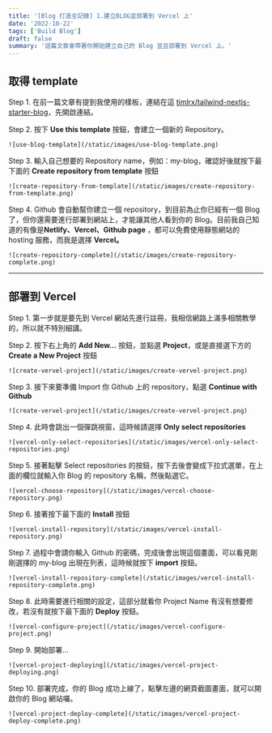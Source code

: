 ```yaml
---
title: '[Blog 打造全記錄] 1.建立BLOG並部署到 Vercel 上'
date: '2022-10-22'
tags: ['Build Blog']
draft: false
summary: '這篇文章會帶著你開始建立自己的 Blog 並且部署到 Vercel 上。'
---
```


## 取得 template

Step 1. 在前一篇文章有提到我使用的樣板，連結在這 [timlrx/tailwind-nextjs-starter-blog](https://github.com/timlrx/tailwind-nextjs-starter-blog)，先開啟連結。

Step 2. 按下 **Use this template** 按鈕，會建立一個新的 Repository。

    ![use-blog-template](/static/images/use-blog-template.png)

Step 3. 輸入自己想要的 Repository name，例如：my-blog，確認好後就按下最下面的 **Create repository from template** 按鈕

    ![create-repository-from-template](/static/images/create-repository-from-template.png)

Step 4. Github 會自動幫你建立一個 repository，到目前為止你已經有一個 Blog 了，但你還需要進行部署到網站上，才能讓其他人看到你的 Blog。目前我自己知道的有像是**Netlify、Vercel、Github page** ，都可以免費使用靜態網站的 hosting 服務，而我是選擇 **Vercel。**

    ![create-repository-complete](/static/images/create-repository-complete.png)

---

## 部署到 Vercel

Step 1. 第一步就是要先到 Vercel 網站先進行註冊，我相信網路上滿多相關教學的，所以就不特別細講。

Step 2. 按下右上角的 **Add New…** 按鈕，並點選 **Project**，或是直接選下方的 **Create a New Project** 按鈕

    ![create-vervel-project](/static/images/create-vervel-project.png)

Step 3. 接下來要準備 Import 你 Github 上的 repository，點選 **Continue with Github**

    ![create-vervel-project](/static/images/create-vervel-project.png)

Step 4. 此時會跳出一個彈跳視窗，這時候請選擇 **Only select repositories**

    ![vercel-only-select-repositories](/static/images/vercel-only-select-repositories.png)

Step 5. 接著點擊 Select repositories 的按鈕，按下去後會變成下拉式選單，在上面的欄位就輸入你 Blog 的 repository 名稱，然後點選它。

    ![vercel-choose-repository](/static/images/vercel-choose-repository.png)

Step 6. 接著按下最下面的 **Install** 按鈕

    ![vercel-install-repository](/static/images/vercel-install-repository.png)

Step 7. 過程中會請你輸入 Github 的密碼，完成後會出現這個畫面，可以看見剛剛選擇的 my-blog 出現在列表，這時候就按下 **import** 按鈕。

    ![vercel-install-repository-complete](/static/images/vercel-install-repository-complete.png)

Step 8. 此時需要進行相關的設定，這部分就看你 Project Name 有沒有想要修改，若沒有就按下最下面的 **Deploy** 按鈕。

    ![vercel-configure-project](/static/images/vercel-configure-project.png)

Step 9. 開始部署…

    ![vercel-project-deploying](/static/images/vercel-project-deploying.png)

Step 10. 部署完成，你的 Blog 成功上線了，點擊左邊的網頁截圖畫面，就可以開啟你的 Blog 網站囉。

    ![vercel-project-deploy-complete](/static/images/vercel-project-deploy-complete.png)
